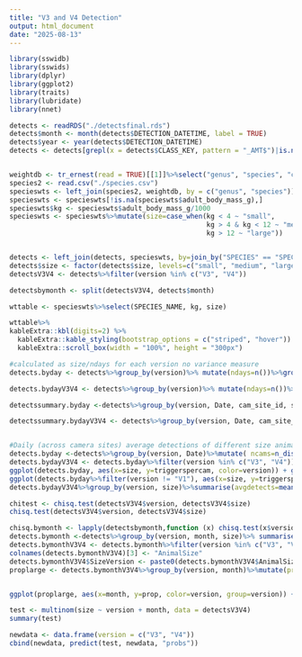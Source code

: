 ```yaml
---
title: "V3 and V4 Detection"
output: html_document
date: "2025-08-13"
---
```


```r
library(sswidb)
library(sswids)
library(dplyr)
library(ggplot2)
library(traits)
library(lubridate)
library(nnet)

detects <- readRDS("./detectsfinal.rds")
detects$month <- month(detects$DETECTION_DATETIME, label = TRUE)
detects$year <- year(detects$DETECTION_DATETIME)
detects <- detects[grepl(x = detects$CLASS_KEY, pattern = "_AMT$")|is.na(detects$CLASS_KEY),]


weightdb <- tr_ernest(read = TRUE)[[1]]%>%select("genus", "species", "common_name", "adult_body_mass_g")
species2 <- read.csv("./species.csv")
specieswts <- left_join(species2, weightdb, by = c("genus", "species"))
specieswts <- specieswts[!is.na(specieswts$adult_body_mass_g),]
specieswts$kg <- specieswts$adult_body_mass_g/1000
specieswts <- specieswts%>%mutate(size=case_when(kg < 4 ~ "small",
                                                 kg > 4 & kg < 12 ~ "medium",
                                                 kg > 12 ~ "large"))


detects <- left_join(detects, specieswts, by=join_by("SPECIES" == "SPECIES_NAME"))
detects$size <- factor(detects$size, levels=c("small", "medium", "large"))
detectsV3V4 <- detects%>%filter(version %in% c("V3", "V4"))

detectsbymonth <- split(detectsV3V4, detects$month)
```

```r
wttable <- specieswts%>%select(SPECIES_NAME, kg, size)

wttable%>%
kableExtra::kbl(digits=2) %>%
  kableExtra::kable_styling(bootstrap_options = c("striped", "hover")) %>%
  kableExtra::scroll_box(width = "100%", height = "300px")
```

```r
#calculated as size/ndays for each version no variance measure
detects.byday <- detects%>%group_by(version)%>% mutate(ndays=n())%>%group_by(version,size,ndays)%>%summarise(triggers=sum(COUNT>0, na.rm = TRUE),count=sum(COUNT, na.rm=TRUE))%>%na.omit(size)%>%mutate(triggersperday=triggers/ndays, countperday=count/ndays)

detects.bydayV3V4 <- detects%>%group_by(version)%>% mutate(ndays=n())%>%group_by(version,size,ndays)%>%summarise(triggers=sum(COUNT>0, na.rm = TRUE),count=sum(COUNT, na.rm=TRUE))%>%na.omit(size)%>%mutate(triggersperday=triggers/ndays, countperday=count/ndays)%>%filter(version %in% c("V3", "V4"))


```

```r
detectssummary.byday <-detects%>%group_by(version, Date, cam_site_id, size)%>% summarise(triggers=sum(COUNT>0, na.rm = TRUE), count=sum(COUNT, na.rm=TRUE))%>%na.omit(size)%>%group_by(version, size)%>%summarise(avgtriggers=mean(triggers), sdtriggers=sd(triggers), avgcount=mean(count), sdcount=sd(count))

detectssummary.bydayV3V4 <- detects%>%group_by(version, Date, cam_site_id, size)%>% summarise(triggers=sum(COUNT>0, na.rm = TRUE), count=sum(COUNT, na.rm=TRUE))%>%na.omit(size)%>%group_by(version, size)%>%summarise(avgtriggers=mean(triggers), sdtriggers=sd(triggers), avgcount=mean(count), sdcount=sd(count))%>%filter(version %in% c("V3", "V4"))



```

```r
#Daily (across camera sites) average detections of different size animals
detects.byday <-detects%>%group_by(version, Date)%>%mutate( ncams=n_distinct(cam_site_id))%>%group_by(version, Date, size)%>% summarise(triggers=sum(COUNT>0, na.rm = TRUE), count=sum(COUNT, na.rm=TRUE), triggerspercam=triggers/unique(ncams), lengthcams=length(unique(ncams)))%>%na.omit(size)
detects.bydayV3V4 <- detects.byday%>%filter(version %in% c("V3", "V4"))
ggplot(detects.byday, aes(x=size, y=triggerspercam, color=version)) + geom_boxplot() + labs(title = "Daily Detections of Different Size Wildlife by Camera Version")
ggplot(detects.byday%>%filter(version != "V1"), aes(x=size, y=triggerspercam, color=version)) + geom_boxplot() + labs(title = "Daily Detections of Different Size Wildlife by Camera Version")
detects.bydayV3V4%>%group_by(version, size)%>%summarise(avgdetects=mean(triggerspercam), sddetects=sd(triggerspercam))

```


```r
chitest <- chisq.test(detectsV3V4$version, detectsV3V4$size)
chisq.test(detectsV3V4$version, detectsV3V4$size)
```

```r
chisq.bymonth <- lapply(detectsbymonth,function (x) chisq.test(x$version, x$size))
detects.bymonth <-detects%>%group_by(version, month, size)%>% summarise(triggers=sum(COUNT>0, na.rm = TRUE), count=sum(COUNT, na.rm=TRUE))%>%na.omit(size)
detects.bymonthV3V4 <- detects.bymonth%>%filter(version %in% c("V3", "V4"))
colnames(detects.bymonthV3V4)[3] <- "AnimalSize"
detects.bymonthV3V4$SizeVersion <- paste0(detects.bymonthV3V4$AnimalSize, detects.bymonthV3V4$version)
proplarge <- detects.bymonthV3V4%>%group_by(version, month)%>%mutate(prop=triggers/sum(triggers))%>%filter(AnimalSize=="large")


ggplot(proplarge, aes(x=month, y=prop, color=version, group=version)) + geom_line()
```



```r
test <- multinom(size ~ version + month, data = detectsV3V4)
summary(test)

newdata <- data.frame(version = c("V3", "V4"))
cbind(newdata, predict(test, newdata, "probs"))
```

